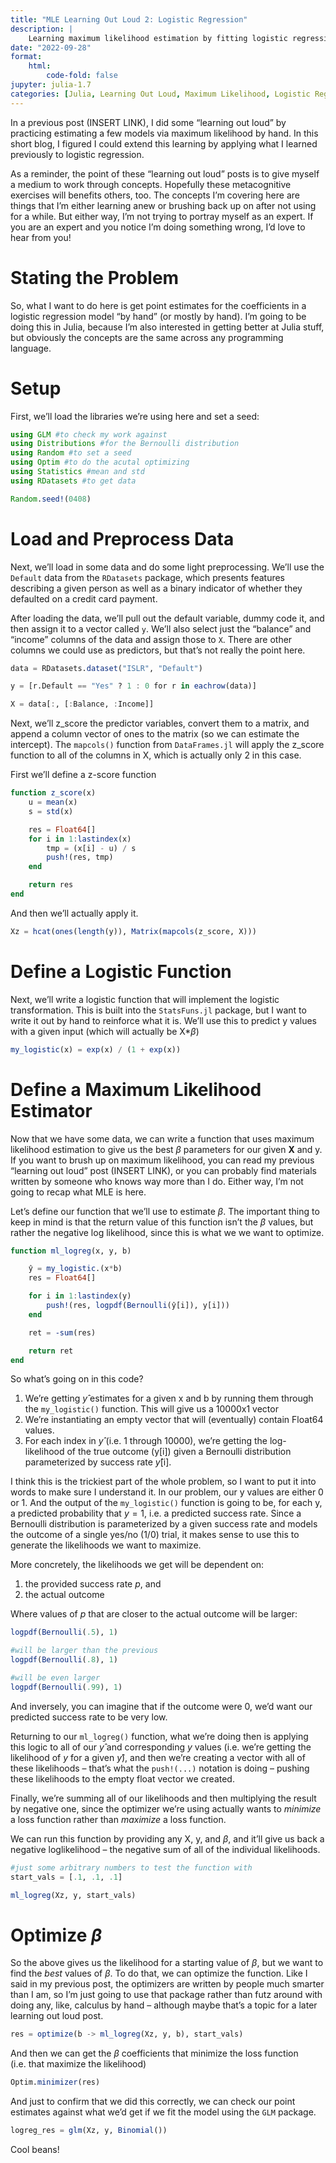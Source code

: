 ```yaml
---
title: "MLE Learning Out Loud 2: Logistic Regression"
description: |
    Learning maximum likelihood estimation by fitting logistic regression 'by hand' (sort of)
date: "2022-09-28"
format:
    html:
        code-fold: false
jupyter: julia-1.7
categories: [Julia, Learning Out Loud, Maximum Likelihood, Logistic Regression]
---
```


In a previous post (INSERT LINK), I did some "learning out loud" by practicing estimating a few models via maximum likelihood by hand. In this short blog, I figured I could extend this learning by applying what I learned previously to logistic regression.

As a reminder, the point of these "learning out loud" posts is to give myself a medium to work through concepts. Hopefully these metacognitive exercises will benefits others, too. The concepts I'm covering here are things that I'm either learning anew or brushing back up on after not using for a while. But either way, I'm not trying to portray myself as an expert. If you are an expert and you notice I'm doing something wrong, I'd love to hear from you!

# Stating the Problem

So, what I want to do here is get point estimates for the coefficients in a logistic regression model "by hand" (or mostly by hand). I'm going to be doing this in Julia, because I'm also interested in getting better at Julia stuff, but obviously the concepts are the same across any programming language.

# Setup

First, we'll load the libraries we're using here and set a seed:

```julia
using GLM #to check my work against
using Distributions #for the Bernoulli distribution
using Random #to set a seed
using Optim #to do the acutal optimizing
using Statistics #mean and std
using RDatasets #to get data

Random.seed!(0408)
```

# Load and Preprocess Data

Next, we'll load in some data and do some light preprocessing. We'll use the `Default` data from the `RDatasets` package, which presents features describing a given person as well as a binary indicator of whether they defaulted on a credit card payment.

After loading the data, we'll pull out the default variable, dummy code it, and then assign it to a vector called `y`. We'll also select just the "balance" and "income" columns of the data and assign those to `X`. There are other columns we could use as predictors, but that's not really the point here.

```julia
data = RDatasets.dataset("ISLR", "Default")

y = [r.Default == "Yes" ? 1 : 0 for r in eachrow(data)]

X = data[:, [:Balance, :Income]]
```

Next, we'll z_score the predictor variables, convert them to a matrix, and append a column vector of ones to the matrix (so we can estimate the intercept). The `mapcols()` function from `DataFrames.jl` will apply the z_score function to all of the columns in X, which is actually only 2 in this case.

First we'll define a z-score function

```julia
function z_score(x)
    u = mean(x)
    s = std(x)

    res = Float64[]
    for i in 1:lastindex(x)
        tmp = (x[i] - u) / s
        push!(res, tmp)
    end

    return res
end
```

And then we'll actually apply it.

```julia
Xz = hcat(ones(length(y)), Matrix(mapcols(z_score, X)))
```

# Define a Logistic Function

Next, we'll write a logistic function that will implement the logistic transformation. This is built into the `StatsFuns.jl` package, but I want to write it out by hand to reinforce what it is. We'll use this to predict y values with a given input (which will actually be X*$\beta$)

```julia
my_logistic(x) = exp(x) / (1 + exp(x))
```

# Define a Maximum Likelihood Estimator

Now that we have some data, we can write a function that uses maximum likelihood estimation to give us the best $\beta$ parameters for our given **X** and y. If you want to brush up on maximum likelihood, you can read my previous "learning out loud" post (INSERT LINK), or you can probably find materials written by someone who knows way more than I do. Either way, I'm not going to recap what MLE is here.

Let's define our function that we'll use to estimate $\beta$. The important thing to keep in mind is that the return value of this function isn't the $\beta$ values, but rather the negative log likelihood, since this is what we we want to optimize.

```julia
function ml_logreg(x, y, b)

    ŷ = my_logistic.(x*b)
    res = Float64[]

    for i in 1:lastindex(y)
        push!(res, logpdf(Bernoulli(ŷ[i]), y[i]))
    end

    ret = -sum(res)

    return ret
end
```

So what's going on in this code?

1. We're getting $ŷ$ estimates for a given x and b by running them through the `my_logistic()` function. This will give us a 10000x1 vector
1. We're instantiating an empty vector that will (eventually) contain Float64 values.
1. For each index in $ŷ$ (i.e. 1 through 10000), we're getting the log-likelihood of the true outcome (y[i]) given a Bernoulli distribution parameterized by success rate $ŷ$[i].

I think this is the trickiest part of the whole problem, so I want to put it into words to make sure I understand it. In our problem, our y values are either 0 or 1. And the output of the `my_logistic()` function is going to be, for each y, a predicted probability that $y = 1$, i.e. a predicted success rate. Since a Bernoulli distribution is parameterized by a given success rate and models the outcome of a single yes/no (1/0) trial, it makes sense to use this to generate the likelihoods we want to maximize.

More concretely, the likelihoods we get will be dependent on:

1. the provided success rate *p*, and
1. the actual outcome

Where values of *p* that are closer to the actual outcome will be larger:

```julia
logpdf(Bernoulli(.5), 1)
```

```julia
#will be larger than the previous
logpdf(Bernoulli(.8), 1)
```

```julia
#will be even larger
logpdf(Bernoulli(.99), 1)
```

And inversely, you can imagine that if the outcome were 0, we'd want our predicted success rate to be very low.

Returning to our `ml_logreg()` function, what we're doing then is applying this logic to all of our $ŷ$ and corresponding *y* values (i.e. we're getting the likelihood of *y* for a given $ŷ$), and then we're creating a vector with all of these likelihoods -- that's what the `push!(...)` notation is doing -- pushing these likelihoods to the empty float vector we created.

Finally, we're summing all of our likelihoods and then multiplying the result by negative one, since the optimizer we're using actually wants to *minimize* a loss function rather than *maximize* a loss function.

We can run this function by providing any X, y, and $\beta$, and it'll give us back a negative loglikelihood -- the negative sum of all of the individual likelihoods.

```julia
#just some arbitrary numbers to test the function with
start_vals = [.1, .1, .1]

ml_logreg(Xz, y, start_vals)
```

# Optimize $\beta$

So the above gives us the likelihood for a starting value of $\beta$, but we want to find the *best* values of $\beta$. To do that, we can optimize the function. Like I said in my previous post, the optimizers are written by people much smarter than I am, so I'm just going to use that package rather than futz around with doing any, like, calculus by hand -- although maybe that's a topic for a later learning out loud post.

```julia
res = optimize(b -> ml_logreg(Xz, y, b), start_vals)
```

And then we can get the $\beta$ coefficients that minimize the loss function (i.e. that maximize the likelihood)

```julia
Optim.minimizer(res)
```

And just to confirm that we did this correctly, we can check our point estimates against what we'd get if we fit the model using the `GLM` package.
```julia
logreg_res = glm(Xz, y, Binomial())
```

Cool beans!